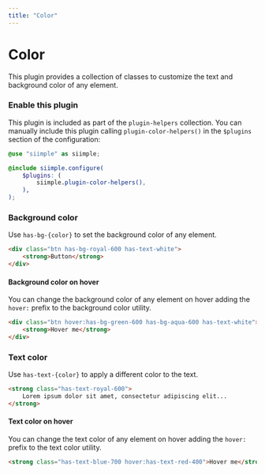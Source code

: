 ```yaml
---
title: "Color"
---
```


# Color

This plugin provides a collection of classes to customize the text and background color of any element. 


### Enable this plugin

This plugin is included as part of the `plugin-helpers` collection. You can manually include this plugin calling `plugin-color-helpers()` in the `$plugins` section of the configuration:

```scss
@use "siimple" as siimple;

@include siimple.configure(
    $plugins: (
        siimple.plugin-color-helpers(),
    ),
);
```


### Background color

Use `has-bg-{color}` to set the background color of any element. 


```html live=true bg=blue-200 align=center
<div class="btn has-bg-royal-600 has-text-white">
    <strong>Button</strong>
</div>
```


#### Background color on hover

You can change the background color of any element on hover adding the `hover:` prefix to the background color utility.

```html live=true bg=blue-200 color=blue-700 align=center
<div class="btn hover:has-bg-green-600 has-bg-aqua-600 has-text-white">
    <strong>Hover me</strong>
</div>
```


### Text color

Use `has-text-{color}` to apply a different color to the text. 

```html live=true bg=blue-200 align=center
<strong class="has-text-royal-600">
    Lorem ipsum dolor sit amet, consectetur adipiscing elit...
</strong>
```



#### Text color on hover

You can change the text color of any element on hover adding the `hover:` prefix to the text color utility.

```html live=true bg=blue-200 align=center
<strong class="has-text-blue-700 hover:has-text-red-400">Hover me</strong>
```
